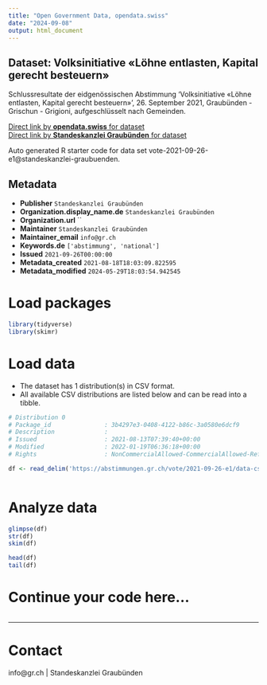 ```yaml
---
title: "Open Government Data, opendata.swiss"
date: "2024-09-08"
output: html_document
---
```


## Dataset: Volksinitiative «Löhne entlasten, Kapital gerecht besteuern»

Schlussresultate der eidgenössischen Abstimmung 'Volksinitiative «Löhne entlasten, Kapital gerecht besteuern»', 26. September 2021, Graubünden - Grischun - Grigioni, aufgeschlüsselt nach Gemeinden.

[Direct link by **opendata.swiss** for dataset](https://opendata.swiss/de/dataset/volksinitiative-lohne-entlasten-kapital-gerecht-besteuern)<br>
[Direct link by **Standeskanzlei Graubünden** for dataset](https://abstimmungen.gr.ch/vote/2021-09-26-e1/data)

Auto generated R starter code for data set vote-2021-09-26-e1@standeskanzlei-graubuenden.

## Metadata

- **Publisher** `Standeskanzlei Graubünden`
- **Organization.display_name.de** `Standeskanzlei Graubünden`
- **Organization.url** ``
- **Maintainer** `Standeskanzlei Graubünden`
- **Maintainer_email** `info@gr.ch`
- **Keywords.de** `['abstimmung', 'national']`
- **Issued** `2021-09-26T00:00:00`
- **Metadata_created** `2021-08-18T18:03:09.822595`
- **Metadata_modified** `2024-05-29T18:03:54.942545`


# Load packages

```r

library(tidyverse)
library(skimr)

```

# Load data

-   The dataset has 1 distribution(s) in CSV format.
-   All available CSV distributions are listed below and can be read into a tibble.

```r

# Distribution 0
# Package_id               : 3b4297e3-0408-4122-b86c-3a0580e6dcf9
# Description              : 
# Issued                   : 2021-08-13T07:39:40+00:00
# Modified                 : 2022-01-19T06:36:18+00:00
# Rights                   : NonCommercialAllowed-CommercialAllowed-ReferenceRequired

df <- read_delim('https://abstimmungen.gr.ch/vote/2021-09-26-e1/data-csv')



```

# Analyze data

```r

glimpse(df)
str(df)
skim(df)

head(df)
tail(df)

```

# Continue your code here...

```r

```

------------------------------------------------------------------------

# Contact

info@gr.ch | Standeskanzlei Graubünden
